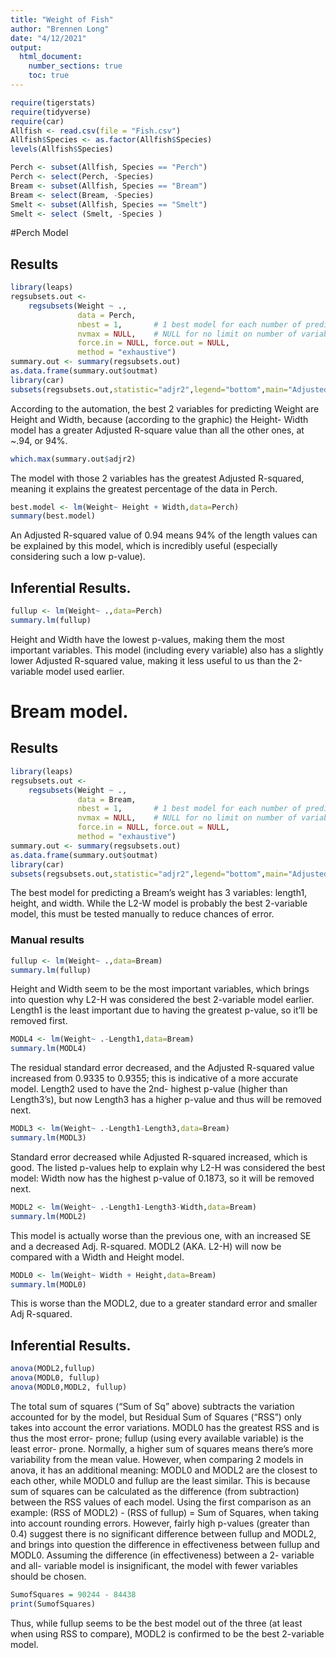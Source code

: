 ```yaml
---
title: "Weight of Fish"
author: "Brennen Long"
date: "4/12/2021"
output: 
  html_document:
    number_sections: true
    toc: true
---
```



```r
require(tigerstats)
require(tidyverse)
require(car)
Allfish <- read.csv(file = "Fish.csv")
Allfish$Species <- as.factor(Allfish$Species)
levels(Allfish$Species)
```

```r
Perch <- subset(Allfish, Species == "Perch")
Perch <- select(Perch, -Species)
Bream <- subset(Allfish, Species == "Bream")
Bream <- select(Bream, -Species)
Smelt <- subset(Allfish, Species == "Smelt")
Smelt <- select (Smelt, -Species )
```


#Perch Model

## Results

```r
library(leaps)
regsubsets.out <-
    regsubsets(Weight ~ .,
               data = Perch,
               nbest = 1,       # 1 best model for each number of predictors
               nvmax = NULL,    # NULL for no limit on number of variables
               force.in = NULL, force.out = NULL,
               method = "exhaustive")
summary.out <- summary(regsubsets.out)
as.data.frame(summary.out$outmat)
library(car)
subsets(regsubsets.out,statistic="adjr2",legend="bottom",main="Adjusted R^2")
```

According to the automation, the best 2 variables for predicting Weight are Height and Width, because (according to the graphic) the Height- Width model has a greater Adjusted R-square value than all the other ones, at ~.94, or 94%.  

```r
which.max(summary.out$adjr2)
```

The model with those 2 variables has the greatest Adjusted R-squared, meaning it explains the greatest percentage of the data in Perch.  
  
```r
best.model <- lm(Weight~ Height + Width,data=Perch)
summary(best.model)
```

An Adjusted R-squared value of 0.94 means 94% of the length values can be explained by this model, which is incredibly useful (especially considering such a low p-value).  

## Inferential Results.

```r
fullup <- lm(Weight~ .,data=Perch)
summary.lm(fullup)
```

Height and Width have the lowest p-values, making them the most important variables. This model (including every variable) also has a slightly lower Adjusted R-squared value, making it less useful to us than the 2-variable model used earlier.  


# Bream model.  

## Results

```r
library(leaps)
regsubsets.out <-
    regsubsets(Weight ~ .,
               data = Bream,
               nbest = 1,       # 1 best model for each number of predictors
               nvmax = NULL,    # NULL for no limit on number of variables
               force.in = NULL, force.out = NULL,
               method = "exhaustive")
summary.out <- summary(regsubsets.out)
as.data.frame(summary.out$outmat)
library(car)
subsets(regsubsets.out,statistic="adjr2",legend="bottom",main="Adjusted R^2")
```

The best model for predicting a Bream's weight has 3 variables: length1, height, and width. While the L2-W model is probably the best 2-variable model, this must be tested manually to reduce chances of error.  

### Manual results

```r
fullup <- lm(Weight~ .,data=Bream)
summary.lm(fullup)
```

Height and Width seem to be the most important variables, which brings into question why L2-H was considered the best 2-variable model earlier. Length1 is the least important due to having the greatest p-value, so it'll be removed first.  
  
```r
MODL4 <- lm(Weight~ .-Length1,data=Bream)
summary.lm(MODL4)
```

The residual standard error decreased, and the Adjusted R-squared value increased from 0.9335 to 0.9355; this is indicative of a more accurate model. Length2 used to have the 2nd- highest p-value (higher than Length3's), but now Length3 has a higher p-value and thus will be removed next.  

```r
MODL3 <- lm(Weight~ .-Length1-Length3,data=Bream)
summary.lm(MODL3)
```

Standard error decreased while Adjusted R-squared increased, which is good. The listed p-values help to explain why L2-H was considered the best model: Width now has the highest p-value of 0.1873, so it will be removed next.  

```r
MODL2 <- lm(Weight~ .-Length1-Length3-Width,data=Bream)
summary.lm(MODL2)
```

This model is actually worse than the previous one, with an increased SE and a decreased Adj. R-squared. MODL2 (AKA. L2-H) will now be compared with a Width and Height model.  

```r
MODL0 <- lm(Weight~ Width + Height,data=Bream)
summary.lm(MODL0)
```

This is worse than the MODL2, due to a greater standard error and smaller Adj R-squared.  

## Inferential Results.

```r
anova(MODL2,fullup)
anova(MODL0, fullup)
anova(MODL0,MODL2, fullup)

```

The total sum of squares ("Sum of Sq" above) subtracts the variation accounted for by the model, but Residual Sum of Squares ("RSS") only takes into account the error variations. MODL0 has the greatest RSS and is thus the most error- prone; fullup (using every available variable) is the least error- prone. Normally, a higher sum of squares means there's more variability from the mean value. However, when comparing 2 models in anova, it has an additional meaning: MODL0 and MODL2 are the closest to each other, while MODL0 and fullup are the least similar. This is because sum of squares can be calculated as the difference (from subtraction) between the RSS values of each model. Using the first comparison as an example: (RSS of MODL2) - (RSS of fullup) = Sum of Squares, when taking into account rounding errors. However, fairly high p-values (greater than 0.4) suggest there is no significant difference between fullup and MODL2, and brings into question the difference in effectiveness between fullup and MODL0. Assuming the difference (in effectiveness) between a 2- variable and all- variable model is insignificant, the model with fewer variables should be chosen.  

```r
SumofSquares = 90244 - 84438
print(SumofSquares)
```

Thus, while fullup seems to be the best model out of the three (at least when using RSS to compare), MODL2 is confirmed to be the best 2-variable model.  

